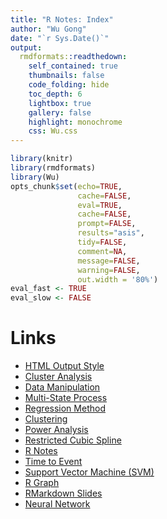 ```yaml
---
title: "R Notes: Index"
author: "Wu Gong"
date: "`r Sys.Date()`"
output:
  rmdformats::readthedown:
    self_contained: true
    thumbnails: false
    code_folding: hide
    toc_depth: 6
    lightbox: true
    gallery: false
    highlight: monochrome
    css: Wu.css
---
```





```r
library(knitr)
library(rmdformats)
library(Wu)
opts_chunk$set(echo=TRUE,
               cache=FALSE,
               eval=TRUE,
               cache=FALSE,
               prompt=FALSE,
               results="asis",
               tidy=FALSE,
               comment=NA,
               message=FALSE,
               warning=FALSE,
               out.width = '80%')
eval_fast <- TRUE
eval_slow <- FALSE
```




# Links


* [HTML Output Style](style.html)
* [Cluster Analysis](clustering.html)
* [Data Manipulation](data_manipulation.html)
* [Multi-State Process](multi_state.html)
* [Regression Method](regression.html)
* [Clustering](clustering.html)
* [Power Analysis](power_analysis.html)
* [Restricted Cubic Spline](restricted_cubic_spline.html)
* [R Notes](r_notes.html)
* [Time to Event](time_to_event.html)
* [Support Vector Machine (SVM)](support_vector_machine.html)
* [R Graph](graph.html)
* [RMarkdown Slides](rmarkdown_slides.html)
* [Neural Network](neural_network.html)
